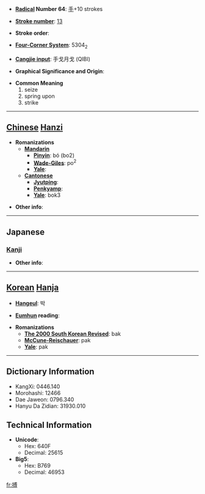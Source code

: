 * '''[[Wiktionary:Chinese radical index| Radical]] Number 64''': [[Wiktionary:Chinese radical index 手|手]]+10 strokes

* '''[[Wiktionary:Chinese total strokes index|Stroke number]]''': [[Wiktionary:Chinese total strokes index 13|13]]

* '''Stroke order''': 

* '''[[Wiktionary:Chinese four corner index|Four-Corner System]]''': 5304<sub>2</sub>

* '''[[Wiktionary:Chinese Cangjie index|Cangjie input]]''': 手戈月戈 (QIBI)

* '''Graphical Significance and Origin''': 

* '''Common Meaning'''
*#seize
*# spring upon
*# strike


----

== [[Chinese]] [[Hanzi]] ==

* '''Romanizations'''
** '''[[Mandarin]]'''
*** '''[[Pinyin]]''': bó (bo2)
*** '''[[Wade-Giles]]''': po<sup>2</sup>
*** '''[[Yale]]''': 
** '''[[Cantonese]]'''
*** '''[[Jyutping]]''':
*** '''[[Penkyamp]]''': 
*** '''[[Yale]]''': bok3

* '''Other info''': 

----

==Japanese==
===[[Kanji]]===
{{kanji|on readings=[[はく]] (haku)
|kun readings=[[うつ]] (utsu), [[とる]] (toru)
}}

* '''Other info''':  

----

== [[Korean]] [[Hanja]] ==

* '''[[Hangeul]]''': 박

* '''[[Eumhun]] reading''': 

* '''Romanizations'''
** '''[[The 2000 South Korean Revised Romanization|The 2000 South Korean Revised]]''': bak
** '''[[McCune-Reischauer]]''': pak
** '''[[Yale]]''': pak

----

== Dictionary Information ==

* KangXi: 0446.140
* Morohashi: 12466
* Dae Jaweon: 0796.340
* Hanyu Da Zidian: 31930.010

== Technical Information ==

* '''Unicode''':
** Hex: 640F
** Decimal: 25615
* '''Big5''':
** Hex: B769
** Decimal: 46953

[[fr:搏]]